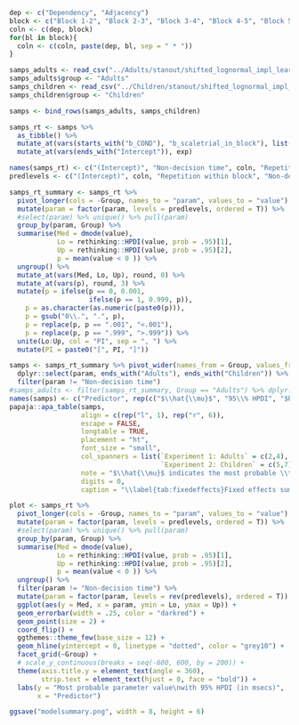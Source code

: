 
```r
dep <- c("Dependency", "Adjacency") 
block <- c("Block 1-2", "Block 2-3", "Block 3-4", "Block 4-5", "Block 5-6", "Block 6-7")
coln <- c(dep, block)
for(bl in block){
  coln <- c(coln, paste(dep, bl, sep = " * "))
}

samps_adults <- read_csv("../Adults/stanout/shifted_lognormal_impl_learning_adults_posterior.csv")
samps_adults$group <- "Adults"
samps_children <- read_csv("../Children/stanout/shifted_lognormal_impl_learning_children_posterior.csv")
samps_children$group <- "Children"

samps <- bind_rows(samps_adults, samps_children)

samps_rt <- samps %>%
  as_tibble() %>%
  mutate_at(vars(starts_with("b_COND"), "b_scaletrial_in_block"), list(~ (exp(b_Intercept + .) - exp(b_Intercept)))) %>%
  mutate_at(vars(ends_with("Intercept")), exp)

names(samps_rt) <- c("(Intercept)", "Non-decision time", coln, "Repetition within block", "Group")
predlevels <- c("(Intercept)", coln, "Repetition within block", "Non-decision time")

samps_rt_summary <- samps_rt %>%  
  pivot_longer(cols = -Group, names_to = "param", values_to = "value") %>%
  mutate(param = factor(param, levels = predlevels, ordered = T)) %>%
  #select(param) %>% unique() %>% pull(param)
  group_by(param, Group) %>%
  summarise(Med = dmode(value),
            Lo = rethinking::HPDI(value, prob = .95)[1],
            Up = rethinking::HPDI(value, prob = .95)[2],
            p = mean(value < 0 )) %>%
  ungroup() %>%
  mutate_at(vars(Med, Lo, Up), round, 0) %>%
  mutate_at(vars(p), round, 3) %>%
  mutate(p = ifelse(p == 0, 0.001, 
                    ifelse(p == 1, 0.999, p)),
    p = as.character(as.numeric(paste0(p))),
    p = gsub("0\\.", ".", p),
    p = replace(p, p == ".001", "<.001"),
    p = replace(p, p == ".999", ">.999")) %>%
  unite(Lo:Up, col = "PI", sep = ", ") %>%
  mutate(PI = paste0("[", PI, "]"))


```


```r
samps <- samps_rt_summary %>% pivot_wider(names_from = Group, values_from = Med:p) %>%
  dplyr::select(param, ends_with("Adults"), ends_with("Children")) %>%
  filter(param != "Non-decision time")
#samps_adults <- filter(samps_rt_summary, Group == "Adults") %>% dplyr::select(-Group)
names(samps) <- c("Predictor", rep(c("$\\hat{\\mu}$", "95\\% HPDI", "$P(\\hat{\\mu}<0)$"), 2))
papaja::apa_table(samps,
                  align = c(rep("l", 1), rep("r", 6)), 
                  escape = FALSE, 
                  longtable = TRUE,
                  placement = "ht",
                  font_size = "small", 
                  col_spanners = list(`Experiment 1: Adults` = c(2,4),
                                      `Experiment 2: Children` = c(5,7)),
                  note = "$\\hat{\\mu}$ indicates the most probable \\textit{a posteriori} parameter value. 95\\% HPDI is the range containing 95\\% of the posterior probability mass. $P(\\hat{\\mu}<0)$ is the posterior probability that the true parameter value is smaller than 0. '*' indicates interactions.",
                  digits = 0,
                  caption = "\\label{tab:fixedeffects}Fixed effects summary of the models fitted for the reaction-time data of Experiment 1 and Experiment 2. Shown are the estimated effects for Adjacency (levels: adjacent, nonadjacent), Dependency (levels: dependency, baseline), Block (levels: 1-7), and all by-Block 2-way interactions with Dependency and Adjacency. Effects summarised as the most probable parameter value $\\hat{\\mu}$ with 95\\% HPDIs are shown in msecs.")
```



```r
plot <- samps_rt %>%  
  pivot_longer(cols = -Group, names_to = "param", values_to = "value") %>%
  mutate(param = factor(param, levels = predlevels, ordered = T)) %>%
  #select(param) %>% unique() %>% pull(param)
  group_by(param, Group) %>%
  summarise(Med = dmode(value),
            Lo = rethinking::HPDI(value, prob = .95)[1],
            Up = rethinking::HPDI(value, prob = .95)[2],
            p = mean(value < 0 )) %>%
  ungroup() %>%
  filter(param != "Non-decision time") %>%
  mutate(param = factor(param, levels = rev(predlevels), ordered = T)) %>%
  ggplot(aes(y = Med, x = param, ymin = Lo, ymax = Up)) +
  geom_errorbar(width = .25, color = "darkred") +
  geom_point(size = 2) +
  coord_flip() +
  ggthemes::theme_few(base_size = 12) +
  geom_hline(yintercept = 0, linetype = "dotted", color = "grey10") +
  facet_grid(~Group) +
  # scale_y_continuous(breaks = seq(-600, 600, by = 200)) +
  theme(axis.title.y = element_text(angle = 360),
        strip.text = element_text(hjust = 0, face = "bold")) +
  labs(y = "Most probable parameter value\nwith 95% HPDI (in msecs)",
       x = "Predictor") 

ggsave("modelsummary.png", width = 8, height = 6)
```

